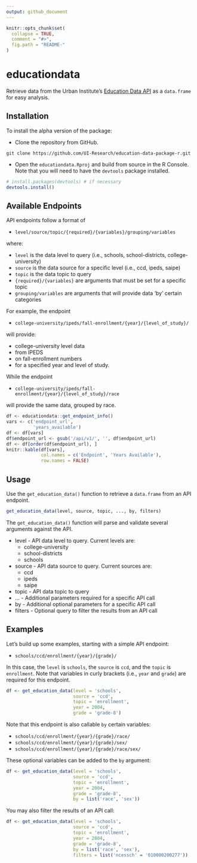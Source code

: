```yaml
---
output: github_document
---
```


<!-- README.md is generated from README.Rmd. Please edit that file -->

```r
knitr::opts_chunk$set(
  collapse = TRUE,
  comment = "#>",
  fig.path = "README-"
)
```

# educationdata

Retrieve data from the Urban Institute's [Education Data API](https://ed-data-portal.urban.org/) as a `data.frame` for easy analysis.

## Installation

To install the alpha version of the package:

* Clone the repository from GitHub.

`git clone https://github.com/UI-Research/education-data-package-r.git`

* Open the `educationdata.Rproj` and build from source in the R Console. Note 
that you will need to have the `devtools` package installed.

```r
# install.packages(devtools) # if necessary
devtools.install()
```

## Available Endpoints

API endpoints follow a format of

  * `level/source/topic/{required}/{variables}/grouping/variables`

where:

  * `level` is the data level to query (i.e., schools, school-districts, 
  college-university)
  * `source` is the data source for a specific level (i.e., ccd, ipeds, saipe)
  * `topic` is the data topic to query
  * `{required}/{variables}` are arguments that must be set for a specific topic
  * `grouping/variables` are arguments that will provide data 'by' certain 
  categories
  
For example, the endpoint 

  * `college-university/ipeds/fall-enrollment/{year}/{level_of_study}/`

will provide:

  * college-university level data 
  * from IPEDS 
  * on fall-enrollment numbers 
  * for a specified year and level of study.

While the endpoint 

  * `college-university/ipeds/fall-enrollment/{year}/{level_of_study}/race`
  
will provide the same data, grouped by race.


```r
df <- educationdata::get_endpoint_info()
vars <- c('endpoint_url', 
          'years_available')
df <- df[vars]
df$endpoint_url <- gsub('/api/v1/', '', df$endpoint_url) 
df <- df[order(df$endpoint_url), ]
knitr::kable(df[vars], 
             col.names = c('Endpoint', 'Years Available'),
             row.names = FALSE)
```



## Usage

Use the `get_education_data()` function to retrieve a `data.frame` from an API 
endpoint. 

```r
get_education_data(level, source, topic, ..., by, filters)
```

The `get_education_data()` function will parse and validate several arguments 
against the API.

* level - API data level to query. Current levels are:
    - college-university
    - school-districts
    - schools
* source - API data source to query. Current sources are:
    - ccd
    - ipeds
    - saipe
* topic - API data topic to query
* ... - Additional parameters required for a specific API call
* by - Additional optional parameters for a specific API call
* filters - Optional query to filter the results from an API call


## Examples

Let's build up some examples, starting with a simple API endpoint:

* `schools/ccd/enrollment/{year}/{grade}/`

In this case, the `level` is `schools`, the `source` is `ccd`, and the `topic` is 
`enrollment`. Note that variables in curly brackets (i.e., `year` and `grade`) 
are required for this endpoint.

```r
df <- get_education_data(level = 'schools', 
                         source = 'ccd', 
                         topic = 'enrollment', 
                         year = 2004,
                         grade = 'grade-8')
```

Note that this endpoint is also callable `by` certain variables:

* `schools/ccd/enrollment/{year}/{grade}/race/`
* `schools/ccd/enrollment/{year}/{grade}/sex/`
* `schools/ccd/enrollment/{year}/{grade}/race/sex/`

These optional variables can be added to the `by` argument:

```r
df <- get_education_data(level = 'schools', 
                         source = 'ccd', 
                         topic = 'enrollment', 
                         year = 2004,
                         grade = 'grade-8',
                         by = list('race', 'sex'))
```

You may also filter the results of an API call:

```r
df <- get_education_data(level = 'schools', 
                         source = 'ccd', 
                         topic = 'enrollment', 
                         year = 2004,
                         grade = 'grade-8',
                         by = list('race', 'sex'),
                         filters = list('ncessch' = '010000200277'))
```
